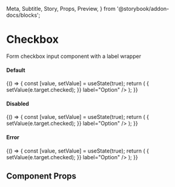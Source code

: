   Meta,
  Subtitle,
  Story,
  Props,
  Preview,
} from '@storybook/addon-docs/blocks';

<Meta title="Components/Checkbox" component={Checkbox} />

# Checkbox

Form checkbox input component with a label wrapper

#### Default

<Preview>
  <Story name="default">
    {() => {
      const [value, setValue] = useState(true);
      return (
        <Box>
          <Checkbox mb={2} label="Option" />
          <Checkbox
            mb={2}
            checked={value}
            value="option 1"
            onChange={e => {
              setValue(e.target.checked);
            }}
            label="Option"
          />
        </Box>
      );
    }}
  </Story>
</Preview>

#### Disabled

<Preview>
  <Story name="disabled">
    {() => {
      const [value, setValue] = useState(true);
      return (
        <Box>
          <Checkbox mb={2} disabled label="Option" />
          <Checkbox
            mb={2}
            disabled
            checked={value}
            value="option 1"
            onChange={e => {
              setValue(e.target.checked);
            }}
            label="Option"
          />
        </Box>
      );
    }}
  </Story>
</Preview>

#### Error

<Preview>
  <Story name="error">
    {() => {
      const [value, setValue] = useState(true);
      return (
        <Box>
          <Checkbox mb={2} error label="Option" />
          <Checkbox
            mb={2}
            error
            checked={value}
            value="option 1"
            onChange={e => {
              setValue(e.target.checked);
            }}
            label="Option"
          />
        </Box>
      );
    }}
  </Story>
</Preview>

## Component Props

<Props of={Checkbox} />
